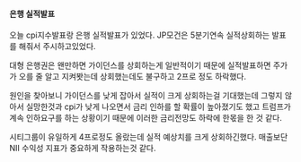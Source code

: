 #### 은행 실적발표

오늘 cpi지수발표랑 은행 실적발표가 있었다. JP모건은 5분기연속 실적상회하는 발표를 해줘서 주시하고있었다.

대형 은행권은 왠만하면 가이던스를 상회하는게 일반적이기 때문에 실적발표하면 주가가 오를 줄 알고 지켜봣는데 
상회했는데도 불구하고 2프로 정도 하락했다. 

원인을 찾아보니 가이던스를 낮게 잡아서 실적이 크게 상회하는걸 기대했는데 그렇지 않아서 실망한것과
cpi가 낮게 나오면서 금리 인하를 할 확률이 높아졌기도 했고 트럼프가 계속 인하요구를 하는 상황이기 때문에
이러한 금리전망도 하락에 한몫을 한 것 같다.

시티그룹이 유일하게 4프로정도 올랐는데 실적 예상치를 크게 상회하긴했다.
매출보단 NII 수익성 지표가 중요하게 작용하는것 같다.

